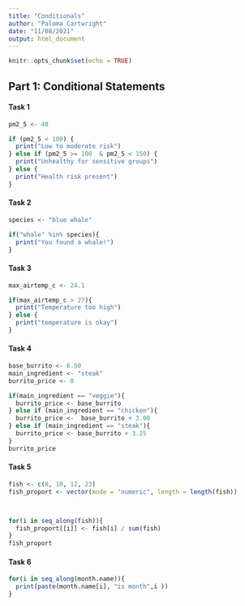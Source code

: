 ```yaml
---
title: "Conditionals"
author: "Paloma Cartwright"
date: "11/08/2021"
output: html_document
---
```


```r
knitr::opts_chunk$set(echo = TRUE)
```

## Part 1: Conditional Statements 

#### Task 1 

```r
pm2_5 <- 48 

if (pm2_5 < 100) {
  print("Low to moderate risk")
} else if (pm2_5 >= 100  & pm2_5 < 150) {
  print("Unhealthy for sensitive groups")
} else {
  print("Health risk present")
}

```

#### Task 2

```r

species <- "blue whale"

if("whale" %in% species){
  print("You found a whale!")
}
```


#### Task 3

```r

max_airtemp_c <- 24.1 

if(max_airtemp_c > 27){
  print("Temperature too high")
} else {
  print("temperature is okay")
}

```

#### Task 4 

```r

base_burrito <- 6.50 
main_ingredient <- "steak"
burrito_price <- 0

if(main_ingredient == "veggie"){
  burrito_price <- base_burrito 
} else if (main_ingredient == "chicken"){
  burrito_price <-  base_burrito + 3.00
} else if (main_ingredient == "steak"){
  burrito_price <- base_burrito + 3.25
}
burrito_price
```

#### Task 5 

```r

fish <- c(8, 10, 12, 23)
fish_proport <- vector(mode = "numeric", length = length(fish))



for(i in seq_along(fish)){
  fish_proport[[i]] <- fish[i] / sum(fish)
}
fish_proport

```

#### Task 6
```r

for(i in seq_along(month.name)){
  print(paste(month.name[i], "is month",i ))
}

```



